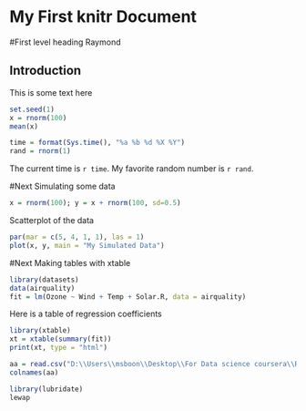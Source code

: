 My First knitr Document
========================

#First level heading
Raymond

## Introduction

This is some text here

```{r}
set.seed(1)
x = rnorm(100)
mean(x)
```

```{r computetime, echo=FALSE}
time = format(Sys.time(), "%a %b %d %X %Y")
rand = rnorm(1)
```
The current time is `r time`. My favorite random number is `r rand`.


#Next
Simulating some data
```{r simulatedata, echo=TRUE}
x = rnorm(100); y = x + rnorm(100, sd=0.5)
```

Scatterplot of the data
```{r scatterplot, fig.height=4}
par(mar = c(5, 4, 1, 1), las = 1)
plot(x, y, main = "My Simulated Data")
```

#Next
Making tables with xtable

```{r fitmodel}
library(datasets)
data(airquality)
fit = lm(Ozone ~ Wind + Temp + Solar.R, data = airquality)
```
Here is a table of regression coefficients

```{r showtable, results = "asis"}
library(xtable)
xt = xtable(summary(fit))
print(xt, type = "html")
```




```{r loadData, echo=TRUE}
aa = read.csv("D:\\Users\\msboon\\Desktop\\For Data science coursera\\Reproducible Research\\repdata%2Fdata%2Factivity\\activity.csv")
colnames(aa)
```

```{r totalStepsPerDay, echo=TRUE}
library(lubridate)
lewap
```
